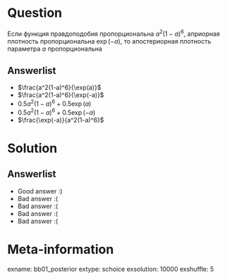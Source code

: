 Question
========

Если функция правдоподобия пропорциональна $a^2(1-a)^6$, априорная плотность пропорциональна $\exp(-a)$, то 
апостериорная плотность параметра $a$ пропорциональна

Answerlist
----------
*  $\frac{a^2(1-a)^6}{\exp(a)}$
*  $\frac{a^2(1-a)^6}{\exp(-a)}$
*  $0.5 a^2(1-a)^6 +0.5\exp(a)$
*  $0.5 a^2(1-a)^6 +0.5\exp(-a)$
*  $\frac{\exp(-a)}{a^2(1-a)^6}$

Solution
========

Answerlist
----------
*  Good answer :)
*  Bad answer :(
*  Bad answer :(
*  Bad answer :(
*  Bad answer :(

Meta-information
================
exname: bb01_posterior
extype: schoice
exsolution: 10000
exshuffle: 5
